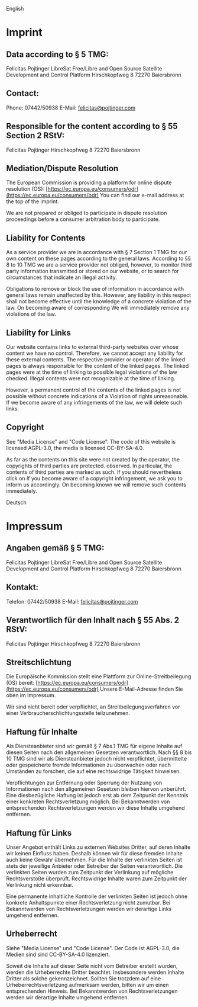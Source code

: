 
<Divider horizontal><Flag name='us'/> English</Divider>

# Imprint

## Data according to § 5 TMG:

Felicitas Pojtinger
LibreSat Free/Libre and Open Source Satellite Development and Control Platform
Hirschkopfweg 8
72270 Baiersbronn

## Contact:

Phone: 07442/50938
E-Mail: felicitas@pojtinger.com

## Responsible for the content according to § 55 Section 2 RStV:

Felicitas Pojtinger
Hirschkopfweg 8
72270 Baiersbronn

## Mediation/Dispute Resolution

The European Commission is providing a platform for online dispute resolution (OS): [https://ec.europa.eu/consumers/odr](https://ec.europa.eu/consumers/odr)
You can find our e-mail address at the top of the imprint.

We are not prepared or obliged to participate in dispute resolution proceedings before a consumer arbitration body to participate.

## Liability for Contents

As a service provider we are in accordance with § 7 Section 1 TMG for our own content on these pages according to the general laws. According to §§ 8 to 10 TMG we are a service provider not obliged, however, to monitor third party information transmitted or stored on our website, or to search for circumstances that indicate an illegal activity.

Obligations to remove or block the use of information in accordance with general laws remain unaffected by this. However, any liability in this respect shall not become effective until the knowledge of a concrete violation of the law. On becoming aware of corresponding We will immediately remove any violations of the law.

## Liability for Links

Our website contains links to external third-party websites over whose content we have no control. Therefore, we cannot accept any liability for these external contents. The respective provider or operator of the linked pages is always responsible for the content of the linked pages. The linked pages were at the time of linking to possible legal violations of the law checked. Illegal contents were not recognizable at the time of linking.

However, a permanent control of the contents of the linked pages is not possible without concrete indications of a Violation of rights unreasonable. If we become aware of any infringements of the law, we will delete such links.

## Copyright

See "Media License" and "Code License". The code of this website is licensed AGPL-3.0, the media is licensed CC-BY-SA-4.0.

As far as the contents on this site were not created by the operator, the copyrights of third parties are protected. observed. In particular, the contents of third parties are marked as such. If you should nevertheless click on If you become aware of a copyright infringement, we ask you to inform us accordingly. On becoming known we will remove such contents immediately.

<Divider horizontal><Flag name='de'/> Deutsch</Divider>

# Impressum

## Angaben gemäß § 5 TMG:

Felicitas Pojtinger
LibreSat Free/Libre and Open Source Satellite Development and Control Platform
Hirschkopfweg 8
72270 Baiersbronn

## Kontakt:

Telefon: 07442/50938
E-Mail: felicitas@pojtinger.com

## Verantwortlich für den Inhalt nach § 55 Abs. 2 RStV:

Felicitas Pojtinger
Hirschkopfweg 8
72270 Baiersbronn

## Streitschlichtung

Die Europäische Kommission stellt eine Plattform zur Online-Streitbeilegung (OS) bereit: [https://ec.europa.eu/consumers/odr](https://ec.europa.eu/consumers/odr)
Unsere E-Mail-Adresse finden Sie oben im Impressum.

Wir sind nicht bereit oder verpflichtet, an Streitbeilegungsverfahren vor einer Verbraucherschlichtungsstelle teilzunehmen.

## Haftung für Inhalte

Als Diensteanbieter sind wir gemäß § 7 Abs.1 TMG für eigene Inhalte auf diesen Seiten nach den allgemeinen Gesetzen verantwortlich. Nach §§ 8 bis 10 TMG sind wir als Diensteanbieter jedoch nicht verpflichtet, übermittelte oder gespeicherte fremde Informationen zu überwachen oder nach Umständen zu forschen, die auf eine rechtswidrige Tätigkeit hinweisen.

Verpflichtungen zur Entfernung oder Sperrung der Nutzung von Informationen nach den allgemeinen Gesetzen bleiben hiervon unberührt. Eine diesbezügliche Haftung ist jedoch erst ab dem Zeitpunkt der Kenntnis einer konkreten Rechtsverletzung möglich. Bei Bekanntwerden von entsprechenden Rechtsverletzungen werden wir diese Inhalte umgehend entfernen.

## Haftung für Links

Unser Angebot enthält Links zu externen Websites Dritter, auf deren Inhalte wir keinen Einfluss haben. Deshalb können wir für diese fremden Inhalte auch keine Gewähr übernehmen. Für die Inhalte der verlinkten Seiten ist stets der jeweilige Anbieter oder Betreiber der Seiten verantwortlich. Die verlinkten Seiten wurden zum Zeitpunkt der Verlinkung auf mögliche Rechtsverstöße überprüft. Rechtswidrige Inhalte waren zum Zeitpunkt der Verlinkung nicht erkennbar.

Eine permanente inhaltliche Kontrolle der verlinkten Seiten ist jedoch ohne konkrete Anhaltspunkte einer Rechtsverletzung nicht zumutbar. Bei Bekanntwerden von Rechtsverletzungen werden wir derartige Links umgehend entfernen.

## Urheberrecht

Siehe "Media License" und "Code License". Der Code ist AGPL-3.0, die Medien sind sind CC-BY-SA-4.0 lizenziert.

Soweit die Inhalte auf dieser Seite nicht vom Betreiber erstellt wurden, werden die Urheberrechte Dritter beachtet. Insbesondere werden Inhalte Dritter als solche gekennzeichnet. Sollten Sie trotzdem auf eine Urheberrechtsverletzung aufmerksam werden, bitten wir um einen entsprechenden Hinweis. Bei Bekanntwerden von Rechtsverletzungen werden wir derartige Inhalte umgehend entfernen.
